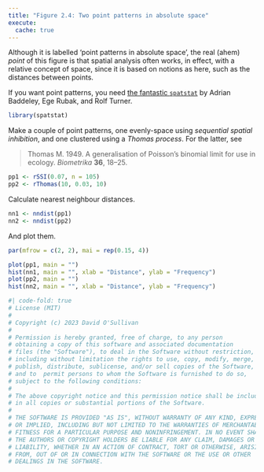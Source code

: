 ```yaml
---
title: "Figure 2.4: Two point patterns in absolute space"
execute: 
  cache: true
---
```


Although it is labelled 'point patterns in absolute space', the real (ahem) _point_ of this figure is that spatial analysis often works, in effect, with a relative concept of space, since it is based on notions as here, such as the distances between points.

If you want point patterns, you need [the fantastic `spatstat`](https://github.com/spatstat) by Adrian Baddeley, Ege Rubak, and Rolf Turner.

```R
library(spatstat)
```

Make a couple of point patterns, one evenly-space using _sequential spatial inhibition_, and one clustered using a _Thomas process_. For the latter, see

> Thomas M. 1949. A generalisation of Poisson's binomial limit for use in ecology. _Biometrika_ **36**, 18–25.

```R
pp1 <- rSSI(0.07, n = 105)
pp2 <- rThomas(10, 0.03, 10)
```

Calculate nearest neighbour distances.

```R
nn1 <- nndist(pp1)
nn2 <- nndist(pp2)
```

And plot them.

```R
par(mfrow = c(2, 2), mai = rep(0.15, 4))

plot(pp1, main = "")
hist(nn1, main = "", xlab = "Distance", ylab = "Frequency")
plot(pp2, main = "")
hist(nn2, main = "", xlab = "Distance", ylab = "Frequency")
```



```R
#| code-fold: true
# License (MIT)
#
# Copyright (c) 2023 David O'Sullivan
#
# Permission is hereby granted, free of charge, to any person
# obtaining a copy of this software and associated documentation
# files (the "Software"), to deal in the Software without restriction,
# including without limitation the rights to use, copy, modify, merge,
# publish, distribute, sublicense, and/or sell copies of the Software,
# and to  permit persons to whom the Software is furnished to do so,
# subject to the following conditions:
#
# The above copyright notice and this permission notice shall be included
# in all copies or substantial portions of the Software.
#
# THE SOFTWARE IS PROVIDED "AS IS", WITHOUT WARRANTY OF ANY KIND, EXPRESS
# OR IMPLIED, INCLUDING BUT NOT LIMITED TO THE WARRANTIES OF MERCHANTABILITY,
# FITNESS FOR A PARTICULAR PURPOSE AND NONINFRINGEMENT. IN NO EVENT SHALL
# THE AUTHORS OR COPYRIGHT HOLDERS BE LIABLE FOR ANY CLAIM, DAMAGES OR OTHER
# LIABILITY, WHETHER IN AN ACTION OF CONTRACT, TORT OR OTHERWISE, ARISING
# FROM, OUT OF OR IN CONNECTION WITH THE SOFTWARE OR THE USE OR OTHER
# DEALINGS IN THE SOFTWARE.
```